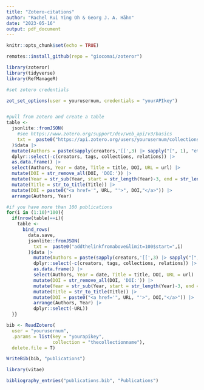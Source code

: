 ```yaml
---
title: "Zotero-citations"
author: "Rachel Rui Ying Oh & Georg J. A. Hähn"
date: "2023-05-16"
output: pdf_document
---
```


```r
knitr::opts_chunk$set(echo = TRUE)
```

```r
remotes::install_github(repo = "giocomai/zoteror")

library(zoteror)
library(tidyverse)
library(RefManageR)

#set zotero credentials

zot_set_options(user = yourusernum, credentials = "yourAPIkey")


#pull from zotero and create a table
table <-
  jsonlite::fromJSON(
    #see https://www.zotero.org/support/dev/web_api/v3/basics
    txt =  paste0("https://api.zotero.org/users/yourusernum/collections/collectionname/items/?key=APIkey&limit=100")
  )$data |>
  mutate(Authors = paste(sapply(creators,'[[',3) |> sapply("[", 1), "et al.")) |> #get first author
  dplyr::select(-c(creators, tags, collections, relations)) |>
  as.data.frame() |>
  select(Authors, Year = date, Title = title, DOI, URL = url) |>
  mutate(DOI = str_remove_all(DOI, 'DOI:')) |>
  mutate(Year = str_sub(Year, start = str_length(Year)-3, end = str_length(Year))) |> #extract only year if month is inside as well
  mutate(Title = str_to_title(Title)) |>
  mutate(DOI = paste0("<a href='", URL, "'>", DOI,"</a>")) |>
  arrange(Authors, Year)

#if you have more than 100 publications
for(i in (1:10)*100){
  if(nrow(table)==i){
    table <-
      bind_rows(
        data.save,
        jsonlite::fromJSON(
          txt =  paste0("addthelinkfromabove&limit=100$start=",i)
        )$data |> 
          mutate(Authors = paste(sapply(creators,'[[',3) |> sapply("[", 1), "et al.")) |> #get first author
          dplyr::select(-c(creators, tags, collections, relations)) |> 
          as.data.frame() |> 
          select(Authors, Year = date, Title = title, DOI, URL = url) |> 
          mutate(DOI = str_remove_all(DOI, 'DOI:')) |> 
          mutate(Year = str_sub(Year, start = str_length(Year)-3, end = str_length(Year))) |> #extract only year if month is inside as well
          mutate(Title = str_to_title(Title)) |>
          mutate(DOI = paste0("<a href='", URL, "'>", DOI,"</a>")) |> 
          arrange(Authors, Year) |> 
          dplyr::select(-URL))
  }}

bib <- ReadZotero(
  user = "yourusernum",
  .params = list(key = "yourapikey",
                 collection = "thecollectionname"), 
  delete.file = T)

WriteBib(bib, "publications")

library(vitae)

bibliography_entries("publications.bib", "Publications")

```

